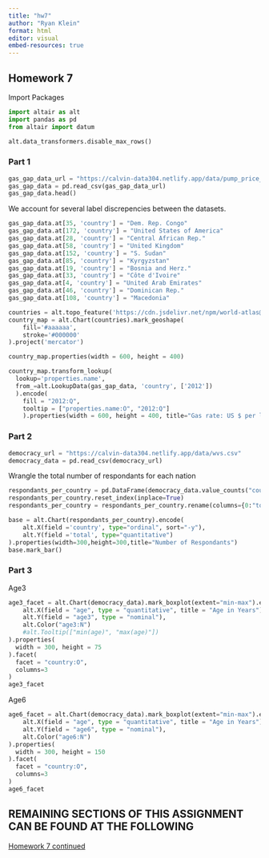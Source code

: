 ```yaml
---
title: "hw7"
author: "Ryan Klein"
format: html
editor: visual
embed-resources: true
---
```


## Homework 7

Import Packages

```python
import altair as alt
import pandas as pd
from altair import datum
```

```python
alt.data_transformers.disable_max_rows()
```

### Part 1

```python
gas_gap_data_url = "https://calvin-data304.netlify.app/data/pump_price_for_gasoline_us_per_liter.csv"
gas_gap_data = pd.read_csv(gas_gap_data_url)
gas_gap_data.head()
```

We account for several label discrepencies between the datasets.

```python
gas_gap_data.at[35, 'country'] = "Dem. Rep. Congo"
gas_gap_data.at[172, 'country'] = "United States of America"
gas_gap_data.at[28, 'country'] = "Central African Rep."
gas_gap_data.at[58, 'country'] = "United Kingdom"
gas_gap_data.at[152, 'country'] = "S. Sudan"
gas_gap_data.at[85, 'country'] = "Kyrgyzstan"
gas_gap_data.at[19, 'country'] = "Bosnia and Herz."
gas_gap_data.at[33, 'country'] = "Côte d'Ivoire"
gas_gap_data.at[4, 'country'] = "United Arab Emirates"
gas_gap_data.at[46, 'country'] = "Dominican Rep."
gas_gap_data.at[108, 'country'] = "Macedonia"
```

```python
countries = alt.topo_feature('https://cdn.jsdelivr.net/npm/world-atlas@2/countries-110m.json', feature='countries')
country_map = alt.Chart(countries).mark_geoshape(
    fill='#aaaaaa',
    stroke='#000000'
).project('mercator')

country_map.properties(width = 600, height = 400)
```

```python
country_map.transform_lookup(
  lookup='properties.name',
  from_=alt.LookupData(gas_gap_data, 'country', ['2012'])
  ).encode(
    fill = "2012:Q",
    tooltip = ["properties.name:O", "2012:Q"]
    ).properties(width = 600, height = 400, title="Gas rate: US $ per liter")
```

### Part 2

```python
democracy_url = "https://calvin-data304.netlify.app/data/wvs.csv"
democracy_data = pd.read_csv(democracy_url)
```

Wrangle the total number of respondants for each nation

```python
respondants_per_country = pd.DataFrame(democracy_data.value_counts("country"))
respondants_per_country.reset_index(inplace=True)
respondants_per_country = respondants_per_country.rename(columns={0:"total"})
```

```python
base = alt.Chart(respondants_per_country).encode(
    alt.X(field ='country', type="ordinal", sort="-y"),
    alt.Y(field ='total', type="quantitative")
).properties(width=300,height=300,title="Number of Respondants")
base.mark_bar()
```

### Part 3

Age3

```python
age3_facet = alt.Chart(democracy_data).mark_boxplot(extent="min-max").encode(
    alt.X(field = "age", type = "quantitative", title = "Age in Years"),
    alt.Y(field = "age3", type = "nominal"),
    alt.Color("age3:N")
    #alt.Tooltip(["min(age)", "max(age)"])
).properties(
  width = 300, height = 75
).facet(
  facet = "country:O",
  columns=3
)
age3_facet
```

Age6

```python
age6_facet = alt.Chart(democracy_data).mark_boxplot(extent="min-max").encode(
    alt.X(field = "age", type = "quantitative", title = "Age in Years"),
    alt.Y(field = "age6", type = "nominal"),
    alt.Color("age6:N")
).properties(
  width = 300, height = 150
).facet(
  facet = "country:O",
  columns=3
)
age6_facet
```

## REMAINING SECTIONS OF THIS ASSIGNMENT CAN BE FOUND AT THE FOLLOWING

[Homework 7 continued](https://ryanklein17.github.io/data304-test/hw/hw7_p2.html)